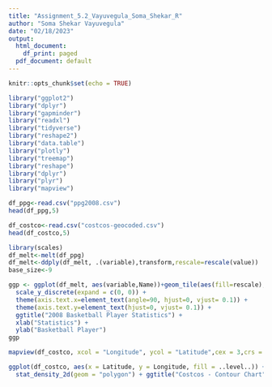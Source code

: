 ```yaml
---
title: "Assignment_5.2_Vayuvegula_Soma_Shekar_R"
author: "Soma Shekar Vayuvegula"
date: "02/18/2023"
output:
  html_document:
    df_print: paged
  pdf_document: default
---
```


```r
knitr::opts_chunk$set(echo = TRUE)
```

```r
library("ggplot2")
library("dplyr")
library("gapminder")
library("readxl")
library("tidyverse")
library("reshape2")
library("data.table")
library("plotly")
library("treemap")
library("reshape") 
library("dplyr")
library("plyr")
library("mapview")
```

```r
df_ppg<-read.csv("ppg2008.csv")
head(df_ppg,5)

df_costco<-read.csv("costcos-geocoded.csv")
head(df_costco,5)
```

```r
library(scales)
df_melt<-melt(df_ppg)
df_melt<-ddply(df_melt, .(variable),transform,rescale=rescale(value))
base_size<-9

ggp <- ggplot(df_melt, aes(variable,Name))+geom_tile(aes(fill=rescale),color='white')+scale_fill_gradient(low="white",high = "steelblue")+ theme_grey(base_size = base_size) + labs(x = "", y = "") + scale_x_discrete(expand = c(0, 0)) +
  scale_y_discrete(expand = c(0, 0)) + 
  theme(axis.text.x=element_text(angle=90, hjust=0, vjust= 0.1)) +
  theme(axis.text.y=element_text(hjust=0, vjust= 0.1)) +
  ggtitle("2008 Basketball Player Statistics") +
  xlab("Statistics") + 
  ylab("Basketball Player")
ggp  

```
```r
mapview(df_costco, xcol = "Longitude", ycol = "Latitude",cex = 3,crs = 4269, grid = FALSE)
```

```r
ggplot(df_costco, aes(x = Latitude, y = Longitude, fill = ..level..)) +
  stat_density_2d(geom = "polygon") + ggtitle("Costcos - Contour Chart")
```